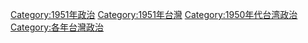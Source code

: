 [[Category:1951年政治|Category:1951年政治]]
[[Category:1951年台灣|Category:1951年台灣]]
[[Category:1950年代台湾政治|Category:1950年代台湾政治]]
[[Category:各年台灣政治|Category:各年台灣政治]]